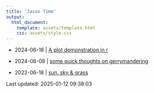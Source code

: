 ```yaml
---
title: 'Jason Timm'
output:
  html_document:
    template: assets/template.html
    css: assets/style.css
---
```



* 2024-06-18 | [A plot demonstration in r](posts/2024-06-18-plot-demo.html)

* 2024-06-08 | [some quick thoughts on gerrymandering](posts/2023-06-18-thoughts-gerrymander.html)

* 2022-06-18 | [sun, sky & grass](posts/2022-02-14-sun-sky-grass.html)



Last updated: 2025-01-12 09:38:03
